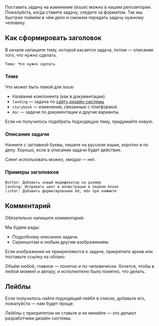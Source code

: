 Поставить задачу на изменение (issue) можно в нашем репозитории. Пожалуйста, когда ставите задачу, следите за форматом. Так мы быстрее поймём в чём дело и сможем передать задачу нужному человеку.

## Как сформировать заголовок

В начале напишите тему, которой касается задача, потом — описание того, что нужно сделать.

```
Тема: Что нужно сделать
```

### Тема

Что может быть темой для issue:

- Название компонента (как в документации).
- `landing` — задача по [сайту дизайн-системы](##HOME)
- `storybook` — изменения, связанные с платформой.
- `doc` — задачи по документации и другие варианты.

Если не получилось подобрать подходящую тему, придумайте новую.

### Описание задачи

Начните с заглавной буквы, пишите на русском языке, коротко и по делу. Хорошо, если в описании задачи будет действие.

Сленг использовать можно, эмодзи — нет.

### Примеры заголовков

```
Button: Добавить новый модификатор на размер
landing: Исправить цвет в иллюстрации в первом блоке
linter: Добавить форматирование md, mdx при коммите
```

## Комментарий

Обязательно напишите комментарий.

Мы будем рады:

- Подробному описанию задачи.
- Скриншотам и любым другим изображениям.

Если изображения не прикрепляются к задаче, прикрепите архив или поставьте ссылку на облако.

Объём любой, главное — понятно и по-человечески. Хочется, чтобы в любой момент и автору, и исполнителю было понятно, что делать.

## Лейблы

Если получилось найти подходящий лейбл в списке, добавьте его, пожалуйста — нам будет проще.

Лейблы с приоритетом не ставьте и не меняйте — это делают разработчики дизайн-системы.

